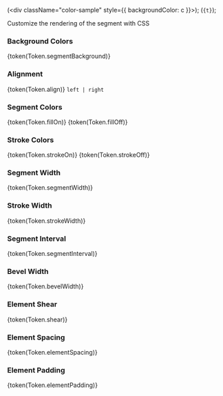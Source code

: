 
  (<div className="color-sample" style={{ backgroundColor: c  }}></div>);
  (<code>{t}</code>);

<Meta title="Styles" name="Styles" />

<Title>Styles</Title>
<Subtitle>Customize the rendering of the segment with CSS</Subtitle>

### Background Colors
{token(Token.segmentBackground)}
<Canvas of={ColorStories.BackgroundColors} />

### Alignment
{token(Token.align)} `left | right`
<Canvas of={ThemeStories.Align} />
<Canvas of={ThemeStories.AlignOver} />

### Segment Colors
{token(Token.fillOn)}
{token(Token.fillOff)}
<Canvas of={ColorStories.SegmentColor} />

### Stroke Colors
{token(Token.strokeOn)}
{token(Token.strokeOff)}
<Canvas of={ColorStories.StrokeColors} />

### Segment Width
{token(Token.segmentWidth)}
<Canvas of={ThemeStories.SegmentWidth} />

### Stroke Width
{token(Token.strokeWidth)}
<Canvas of={ThemeStories.StrokeWidth} />

### Segment Interval
{token(Token.segmentInterval)}
<Canvas of={ThemeStories.SegmentInterval} />

### Bevel Width
{token(Token.bevelWidth)}
<Canvas of={ThemeStories.SegmentBevelWidth} />

### Element Shear
{token(Token.shear)}
<Canvas of={ThemeStories.ElementShear} />


### Element Spacing
{token(Token.elementSpacing)}
<Canvas of={ThemeStories.ElementSpacing} />


### Element Padding
{token(Token.elementPadding)}
<Canvas of={ThemeStories.ElementPadding} />
